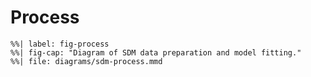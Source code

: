# Process

```mermaid
%%| label: fig-process
%%| fig-cap: "Diagram of SDM data preparation and model fitting."
%%| file: diagrams/sdm-process.mmd
```



